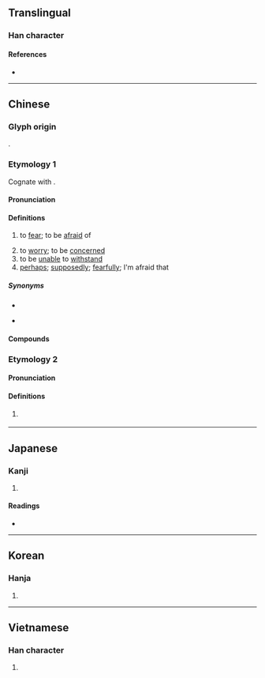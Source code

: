 {{character info/new}}
==Translingual==

===Han character===
{{Han char|rn=61|rad=心|as=05|sn=8|four=96000|canj=PHA|ids=⿰忄白}}

====References====
* {{Han ref|kx=0380.160|dkj=10448|dj=0708.160|hdz=42287.010|uh=6015|ud=24597|bh=A9C8|bd=43464}}

----

==Chinese==
{{zh-forms}}

===Glyph origin===
{{Han etym}}
{{Han compound|心|alt1=忄|白|ls=psc|c1=s|c2=p}}.

===Etymology 1===
Cognate with {{och-l|怖}}.

====Pronunciation====
{{zh-pron
|m=pà
|ma=y
|m-s=pa4
|c=paa3
|c-t=
|g=
|h=pfs=pha
|j=
|md=pá
|mn=qz,twv,xm,zz:phàⁿ/tw:phà
|mn-t=pan3
|w=2pho
|x=
|mc=1
|oc=1
|ca=LL-Q9186-Justinrleung-怕.wav
|cat=v,adv
}}

====Definitions====
{{zh-hanzi}}

# to [[fear]]; to be [[afraid]] of
#: {{zh-x|怕針 怕血|to '''fear''' needles and blood|C}}
# to [[worry]]; to be [[concern]]ed
# to be [[unable]] to [[withstand]]
# [[perhaps]]; [[supposedly]]; [[fearfully]]; I'm afraid that

=====Synonyms=====
* {{sense|to fear}}
{{zh-syn-saurus|害怕}}
{{zh-dial|害怕}}
* {{sense|to worry}}
{{zh-syn-saurus|擔心}}

====Compounds====
{{zh-der|不怕|不怕臊|受怕擔憂|只怕|可怕|哪怕|嚇怕|害怕|後怕|心驚膽怕|怕三怕四|怕不|怕不大|怕不待|怕不是|怕不道|怕事|怕人|怕人子|怕人設設|怕勢勢|怕怕|怕怖|怕懼|怕敢|怕是|怕死貪生|怕生|怕硬欺軟|怕羞|怕臊|怕道|怕長怕短|恐怕|懼怕|拈輕怕重|擔驚受怕|敢怕|欺善怕惡|欺軟怕硬|深怕|生怕|耽驚受怕|貪生怕死|那怕|駭怕|驚怕|鬼怕惡人}}

===Etymology 2===

====Pronunciation====
{{zh-pron
|m=bó
|mc=2
|oc=2
|cat=a
}}

====Definitions====
{{zh-hanzi}}

# {{lb|zh|literary}} {{zh-alt-form|泊|[[indifferent]] to [[fame]] or [[gain]]}}

{{zh-cat|Beginning|Elementary|Emotions}}

----

==Japanese==

===Kanji===
{{ja-kanji|grade=|rs=心05}}

# {{rfdef|ja|sort=心05}}

====Readings====
* {{ja-readings
|goon=へ
|kanon=は
|kun=おそ-れる
}}

----

==Korean==

===Hanja===
{{ko-hanja|hangeul=파|eumhun=|rv=pa|mr=p'a|y=pha}}

# {{rfdef|ko|sort=心05}}

----

==Vietnamese==

===Han character===
{{vi-hantu|phạ|rs=心05}}

# {{rfdef|vi|sort=心05}}